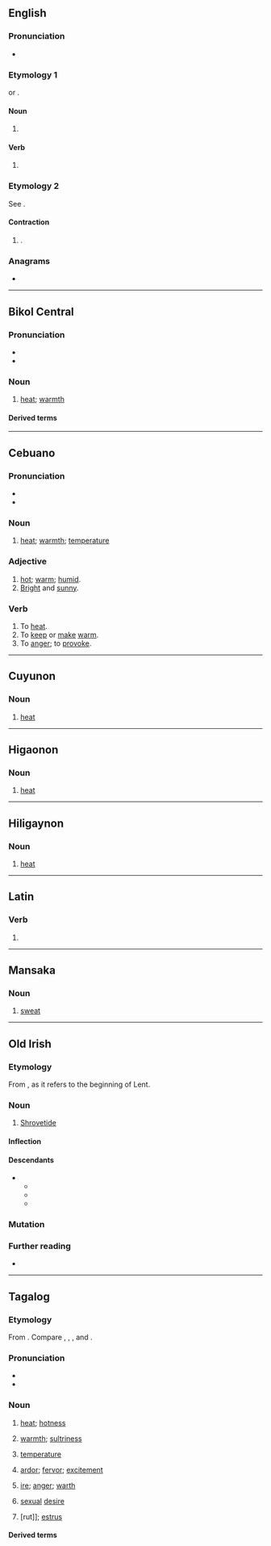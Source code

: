 {{also|innit}}
==English==

===Pronunciation===
* {{audio|en|en-uk-init.ogg|Audio (UK)}}

===Etymology 1===
{{clipping|en|initialize}} or {{m|en|initialization}}.

====Noun====
{{en-noun}}

# {{lb|en|computing}} {{clipping of|en|initialization}}
#: {{ux|en|After the sixth successive system '''init''' he had to concede that the database was corrupt.}}

====Verb====
{{en-verb}}

# {{lb|en|computing}} {{clipping of|en|initialize}}
#: {{ux|en|It actually only requires a few bytes to be zeroised to '''init''' the drive.}}

===Etymology 2===
See {{m|en|innit}}.

====Contraction====
{{en-contraction}}

# {{alt form|en|innit}}.

===Anagrams===
* {{anagrams|en|a=iint|Inti|inti}}

----

==Bikol Central==

===Pronunciation===
* {{hyph|bcl|i|nit}}
* {{bcl-IPA}}

===Noun===
{{head|bcl|noun}}

# [[heat]]; [[warmth]]

====Derived terms====
{{der3|bcl|mainiton|mainit|mag-init|initon|tig-init}}

----

==Cebuano==

===Pronunciation===
* {{hyph|ceb|i|nit}}
* {{ceb-IPA}}

===Noun===
{{ceb-noun}}

# [[heat]]; [[warmth]]; [[temperature]]

===Adjective===
{{ceb-adj}}

# [[hot]]; [[warm]]; [[humid]].
# [[bright|Bright]] and [[sunny]].

===Verb===
{{ceb-verb}}

# To [[heat]].
# To [[keep]] or [[make]] [[warm]].
# To [[anger]]; to [[provoke]].

----

==Cuyunon==

===Noun===
{{head|cyo|noun}}

# [[heat]]

----

==Higaonon==

===Noun===
{{head|mba|noun}}

# [[heat]]

----

==Hiligaynon==

===Noun===
{{head|hil|noun}}

# [[heat]]

----

==Latin==

===Verb===
{{la-verb-form|init}}

# {{inflection of|la|ineō||3|s|pres|actv|indc}}

----

==Mansaka==

===Noun===
{{head|msk|noun}}

# [[sweat]]

----

==Old Irish==

===Etymology===
From {{bor|sga|la|initium|t=beginning}}, as it refers to the beginning of Lent.

===Noun===
{{sga-noun|f|inite}}

# [[Shrovetide]]

====Inflection====
{{sga-decl-ih|init|acc_sg=init|n=s}}

====Descendants====
* {{desc|mga|init}}
** {{desc|ga|Inid}}
** {{desc|gd|Inid}}
** {{desc|gv|Ynnyd}}

===Mutation===
{{sga-mutation|i|nit}}

===Further reading===
* {{R:DIL|28751}}

----

==Tagalog==

===Etymology===
From {{inh|tl|map-pro|*qaŋet}}. Compare {{cog|bcl|init}}, {{cog|ceb|init}}, {{cog|cyo|init}}, and {{cog|hil|init}}.

===Pronunciation===
* {{hyph|tl|i|nit}}
* {{tl-IPA}}

===Noun===
{{tl-noun}}

# [[heat]]; [[hotness]]
#: {{syn|tl|kainitan}}
#: {{ux|tl|Natuyo sa '''init''' ng apoy ang mga basa kong kamay.|My wet hands got dry from the '''heat''' of the fire.}}
# [[warmth]]; [[sultriness]] {{gl|of weather}}
#: {{syn|tl|banas|alisis|alinsangan}}
# [[temperature]]
#: {{syn|tl|temperatura|kaintan}}
# {{lb|tl|figurative}} [[ardor]]; [[fervor]]; [[excitement]]
#: {{syn|tl|sigla|kasiglahan}}
# {{lb|tl|figurative}} [[ire]]; [[anger]]; [[warth]]
#: {{syn|tl|galit|ngitngit|poot}}
# {{lb|tl|by extension}} [[sexual]] [[desire]]
#: {{syn|tl|libog|kaibugan}}
# {{lb|tl|by extension}} [rut]]; [[estrus]] {{gl|in animals}}
#: {{syn|tl|kandi|pangangandi|landi|paglalandi}}

====Derived terms====
{{der3|tl|kainitan|magpainit|painitin|magkainitan|magpainit|mainit|initin|initan|mainit ang ulo|mapag-initan|napakainit|pampainit|tag-init|uminit|walang-init}}

{{topics|tl|Energy}}